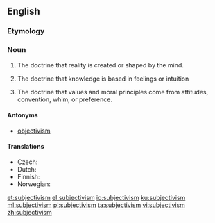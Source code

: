 ==English==
{{wikipedia}}

===Etymology===
{{suffix|subjective|ism|lang=en}}

===Noun===
{{en-noun|~}}

# {{label|en|metaphysics}} The doctrine that reality is created or shaped by the mind.
# {{label|en|epistemology}} The doctrine that knowledge is based in feelings or intuition
# {{label|en|ethics}} The doctrine that values and moral principles come from attitudes, convention, whim, or preference.

====Antonyms====
* [[objectivism]]

====Translations====
{{checktrans-top}}
* Czech: {{t-check|cs|subjektivismus|m}}
* Dutch: {{t-check|nl|subjectivisme|n}}
* Finnish: {{t+|fi|subjektivismi}} {{qualifier|in metaphysics, epistemology and ethics}}
* Norwegian: {{t-check|no|subjektivisme}}
{{trans-bottom}}

[[et:subjectivism]]
[[el:subjectivism]]
[[io:subjectivism]]
[[ku:subjectivism]]
[[ml:subjectivism]]
[[pl:subjectivism]]
[[ta:subjectivism]]
[[vi:subjectivism]]
[[zh:subjectivism]]